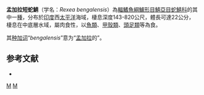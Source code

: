{{Speciesbox 
| taxon = Rexea bengalensis
| status = NE
| status_system = IUCN3.1
| authority = [[Alcock|Alcock]], 1894
| synonyms =  *''Thyrsites bengalensis''<br /><small>Alcock, 1894</small>
}}
'''孟加拉短蛇鯖'''（学名：''Rexea bengalensis''）為[[輻鰭魚綱|輻鰭魚綱]][[鱸形目|鱸形目]][[鯖亞目|鯖亞目]][[蛇鯖科|蛇鯖科]]的其中一[[種|種]]，分布於[[印度|印度]]西[[太平洋|太平洋]]海域，棲息深度143-820公尺，體長可達22公分，棲息在中底層水域，屬肉食性，以[[魚類|魚類]]、[[甲殼類|甲殼類]]、[[頭足類|頭足類]]等為食。

其[[种加词|种加词]]“''bengalensis ''”意为“[[孟加拉|孟加拉]]的”。

== 参考文献 ==
{{reflist}}
*{{FishBase_species|genus=Rexea|species=bengalensis|year=2012|month=7}}

{{Taxonbar|from=Q2138111}}

[[Category:短蛇鯖屬|M]]
[[Category:_1894年描述的鱼类|M]]


{{鱸形目小作品}}